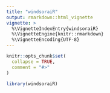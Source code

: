 ```yaml
---
title: "windsoraiR"
output: rmarkdown::html_vignette
vignette: >
  %\VignetteIndexEntry{windsoraiR}
  %\VignetteEngine{knitr::rmarkdown}
  %\VignetteEncoding{UTF-8}
---
```


```r
knitr::opts_chunk$set(
  collapse = TRUE,
  comment = "#>"
)
```

```r
library(windsoraiR)
```
